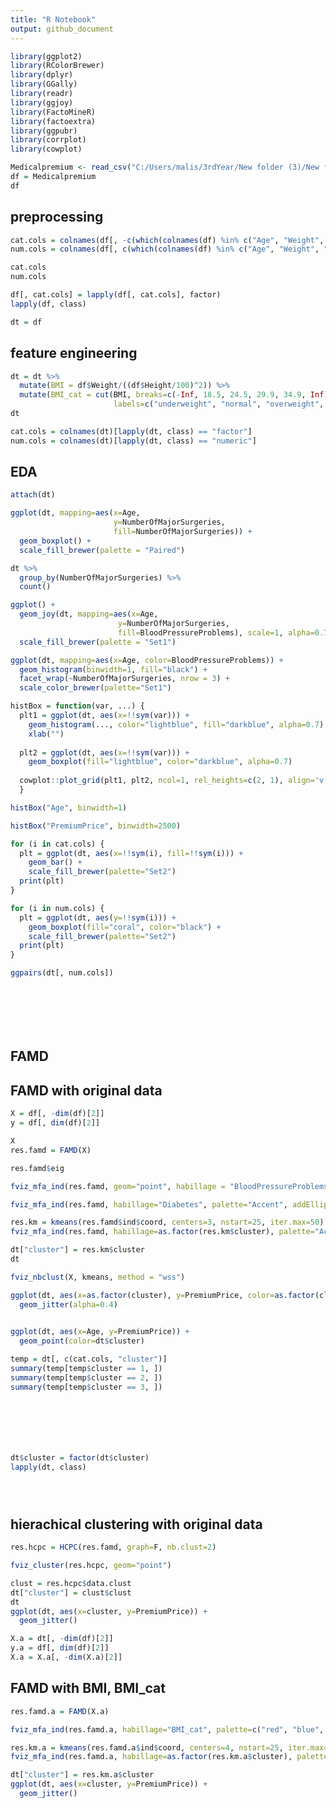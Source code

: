 ```yaml
---
title: "R Notebook"
output: github_document
---
```



```r
library(ggplot2)
library(RColorBrewer)
library(dplyr)
library(GGally)
library(readr)
library(ggjoy)
library(FactoMineR)
library(factoextra)
library(ggpubr)
library(corrplot)
library(cowplot)
```


```r
Medicalpremium <- read_csv("C:/Users/malis/3rdYear/New folder (3)/New folder/Medicalpremium.csv")
df = Medicalpremium
df
```
## preprocessing

```r
cat.cols = colnames(df[, -c(which(colnames(df) %in% c("Age", "Weight", "Height", "PremiumPrice")))])
num.cols = colnames(df[, c(which(colnames(df) %in% c("Age", "Weight", "Height", "PremiumPrice")))])

cat.cols
num.cols
```


```r
df[, cat.cols] = lapply(df[, cat.cols], factor)
lapply(df, class)
```


```r
dt = df
```

## feature engineering

```r
dt = dt %>%
  mutate(BMI = df$Weight/((df$Height/100)^2)) %>%
  mutate(BMI_cat = cut(BMI, breaks=c(-Inf, 18.5, 24.5, 29.9, 34.9, Inf), 
                       labels=c("underweight", "normal", "overweight", "obese", "Extreme")))
dt
```


```r
cat.cols = colnames(dt)[lapply(dt, class) == "factor"]
num.cols = colnames(dt)[lapply(dt, class) == "numeric"]
```
## EDA

```r
attach(dt)
```


```r
ggplot(dt, mapping=aes(x=Age,
                       y=NumberOfMajorSurgeries, 
                       fill=NumberOfMajorSurgeries)) +
  geom_boxplot() +
  scale_fill_brewer(palette = "Paired")

```


```r
dt %>%
  group_by(NumberOfMajorSurgeries) %>%
  count()
```


```r
ggplot() +
  geom_joy(dt, mapping=aes(x=Age, 
                        y=NumberOfMajorSurgeries,
                        fill=BloodPressureProblems), scale=1, alpha=0.7, rel_min_height=0.02) +
  scale_fill_brewer(palette = "Set1")

```
```r
ggplot(dt, mapping=aes(x=Age, color=BloodPressureProblems)) +
  geom_histogram(binwidth=1, fill="black") +
  facet_wrap(~NumberOfMajorSurgeries, nrow = 3) +
  scale_color_brewer(palette="Set1")
```


```r
histBox = function(var, ...) {
  plt1 = ggplot(dt, aes(x=!!sym(var))) +
    geom_histogram(..., color="lightblue", fill="darkblue", alpha=0.7) +
    xlab("")
  
  plt2 = ggplot(dt, aes(x=!!sym(var))) +
    geom_boxplot(fill="lightblue", color="darkblue", alpha=0.7)
  
  cowplot::plot_grid(plt1, plt2, ncol=1, rel_heights=c(2, 1), align='v', axis='lr')
  }


```


```r
histBox("Age", binwidth=1)

```


```r
histBox("PremiumPrice", binwidth=2500)
```


```r
for (i in cat.cols) {
  plt = ggplot(dt, aes(x=!!sym(i), fill=!!sym(i))) +
    geom_bar() +
    scale_fill_brewer(palette="Set2")
  print(plt)
}
```


```r
for (i in num.cols) {
  plt = ggplot(dt, aes(y=!!sym(i))) +
    geom_boxplot(fill="coral", color="black") +
    scale_fill_brewer(palette="Set2")
  print(plt)
}
```


```r
ggpairs(dt[, num.cols])
```


```r



```


```r
```


```r
```


```r
```


```r
```


```r
```

## FAMD

## FAMD with original data
```r
X = df[, -dim(df)[2]]
y = df[, dim(df)[2]]
```


```r
X
res.famd = FAMD(X)
```


```r
res.famd$eig

```


```r
fviz_mfa_ind(res.famd, geom="point", habillage = "BloodPressureProblems")
```


```r
fviz_mfa_ind(res.famd, habillage="Diabetes", palette="Accent", addEllipses=F, repel=T, geom="point")

```


```r
res.km = kmeans(res.famd$ind$coord, centers=3, nstart=25, iter.max=50)
fviz_mfa_ind(res.famd, habillage=as.factor(res.km$cluster), palette="Accent", addEllipses=F, repel=T, geom="point")

```


```r
dt["cluster"] = res.km$cluster
dt
```
```r
fviz_nbclust(X, kmeans, method = "wss")
```


```r
ggplot(dt, aes(x=as.factor(cluster), y=PremiumPrice, color=as.factor(cluster))) +
  geom_jitter(alpha=0.4)
  

```


```r
ggplot(dt, aes(x=Age, y=PremiumPrice)) +
  geom_point(color=dt$cluster)
```


```r
temp = dt[, c(cat.cols, "cluster")]
summary(temp[temp$cluster == 1, ])
summary(temp[temp$cluster == 2, ])
summary(temp[temp$cluster == 3, ])




```


```r
```


```r
```


```r
```


```r
```


```r
dt$cluster = factor(dt$cluster)
lapply(dt, class)
```
```r

```


```r
```


```r
```
## hierachical clustering with original data

```r
res.hcpc = HCPC(res.famd, graph=F, nb.clust=2)
```


```r
fviz_cluster(res.hcpc, geom="point")
```


```r
clust = res.hcpc$data.clust
dt["cluster"] = clust$clust
dt
ggplot(dt, aes(x=cluster, y=PremiumPrice)) +
  geom_jitter()
```


```r
X.a = dt[, -dim(df)[2]]
y.a = df[, dim(df)[2]]
X.a = X.a[, -dim(X.a)[2]]
```
## FAMD with BMI, BMI_cat

```r
res.famd.a = FAMD(X.a)
```


```r
fviz_mfa_ind(res.famd.a, habillage="BMI_cat", palette=c("red", "blue", "green", "yellow", "purple"), addEllipses=T, repel=T, geom="point")
```
```r
res.km.a = kmeans(res.famd.a$ind$coord, centers=4, nstart=25, iter.max=30)
fviz_mfa_ind(res.famd.a, habillage=as.factor(res.km.a$cluster), palette=c("red", "blue", "green", "yellow", "purple", "black"), addEllipses=F, repel=T, geom="point")
```


```r
dt["cluster"] = res.km.a$cluster
ggplot(dt, aes(x=cluster, y=PremiumPrice)) +
  geom_jitter()
```


```r
```


```r
```


```r
```


```r
```


```r
```


```r
```


```r
```


```r
```

